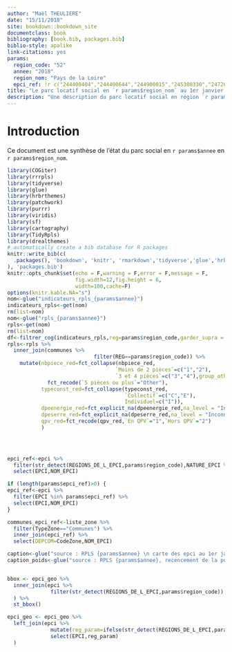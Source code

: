 ```yaml
---
author: "Maël THEULIERE"
date: "15/11/2018"
site: bookdown::bookdown_site
documentclass: book
bibliography: [book.bib, packages.bib]
biblio-style: apalike
link-citations: yes
params:
  region_code: "52"
  annee: "2018"
  region_nom: "Pays de la Loire"
  epci_ref: !r c("244400404","244400644","244900015","245300330","247200132","248500589","200071678","200071876","244400610","200071165")
title: "Le parc locatif social en `r params$region_nom` au 1er janvier `r params$annee`"
description: "Une description du parc locatif social en région `r params$region_nom`"
---
```


# Introduction 

Ce document est une synthèse de l'état du parc social en `r params$annee` en `r params$region_nom`.

```r
library(COGiter)
library(rrrpls)
library(tidyverse)
library(glue)
library(hrbrthemes)
library(patchwork)
library(purrr)
library(viridis)
library(sf)
library(cartography)
library(TidyRpls)
library(drealthemes)
# automatically create a bib database for R packages
knitr::write_bib(c(
  .packages(), 'bookdown', 'knitr', 'rmarkdown','tidyverse','glue','hrbrthemes','patchwork','ggbeeswarm','viridis','sf','cartography','TidyRpls'
), 'packages.bib')
knitr::opts_chunk$set(echo = F,warning = F,error = F,message = F,
                      fig.width=12,fig.height = 6,
                      width=100,cache=F)
options(knitr.kable.NA="s")
nom<-glue("indicateurs_rpls_{params$annee}")
indicateurs_rpls<-get(nom)
rm(list=nom)
nom<-glue("rpls_{params$annee}")
rpls<-get(nom)
rm(list=nom)
df<-filtrer_cog(indicateurs_rpls,reg=params$region_code,garder_supra = ">") %>% filter(CodeZone != "FRMETRO")
rpls<-rpls %>% 
  inner_join(communes %>% 
                            filter(REG==params$region_code)) %>% 
    mutate(nbpiece_red=fct_collapse(nbpiece_red,
                                   `Moins de 2 pièces`=c("1","2"),
                                   `3 et 4 pièces`=c("3","4"),group_other=T) %>%
             fct_recode(`5 pièces ou plus`="Other"),
           typeconst_red=fct_collapse(typeconst_red,
                                      `Collectif`=c("C","E"),
                                      Individuel=c("I")),
           dpeenergie_red=fct_explicit_na(dpeenergie_red,na_level = "Inconnu"),
           dpeserre_red=fct_explicit_na(dpeserre_red,na_level = "Inconnu"),
           qpv_red=fct_recode(qpv_red,`En QPV`="1",`Hors QPV`="2")
           )
             



epci_ref<-epci %>% 
  filter(str_detect(REGIONS_DE_L_EPCI,params$region_code),NATURE_EPCI %in% c("ME","CU")) %>% 
  select(EPCI,NOM_EPCI)

if (length(params$epci_ref)>0) {
epci_ref<-epci %>% 
  filter(EPCI %in% params$epci_ref) %>% 
  select(EPCI,NOM_EPCI)
}

communes_epci_ref<-liste_zone %>% 
  filter(TypeZone=="Communes") %>% 
  inner_join(epci_ref) %>% 
  select(DEPCOM=CodeZone,NOM_EPCI)

caption<-glue("source : RPLS {params$annee} \n carte des epci au 1er janvier 2019")
caption_poids<-glue("source : RPLS {params$annee}, recencement de la population 2016 \n carte des epci au 1er janvier 2019")


bbox <- epci_geo %>%
  inner_join(epci %>% 
              filter(str_detect(REGIONS_DE_L_EPCI,params$region_code))
  ) %>% 
  st_bbox()

epci_geo <- epci_geo %>%
  left_join(epci %>% 
              mutate(reg_param=ifelse(str_detect(REGIONS_DE_L_EPCI,params$region_code),1,0)) %>% 
              select(EPCI,reg_param)
  ) 

```
